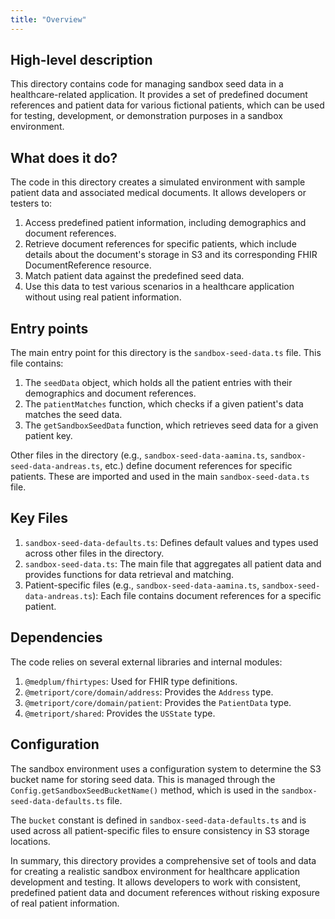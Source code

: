 ```yaml
---
title: "Overview"
---
```


## High-level description
This directory contains code for managing sandbox seed data in a healthcare-related application. It provides a set of predefined document references and patient data for various fictional patients, which can be used for testing, development, or demonstration purposes in a sandbox environment.

## What does it do?
The code in this directory creates a simulated environment with sample patient data and associated medical documents. It allows developers or testers to:

1. Access predefined patient information, including demographics and document references.
2. Retrieve document references for specific patients, which include details about the document's storage in S3 and its corresponding FHIR DocumentReference resource.
3. Match patient data against the predefined seed data.
4. Use this data to test various scenarios in a healthcare application without using real patient information.

## Entry points
The main entry point for this directory is the `sandbox-seed-data.ts` file. This file contains:

1. The `seedData` object, which holds all the patient entries with their demographics and document references.
2. The `patientMatches` function, which checks if a given patient's data matches the seed data.
3. The `getSandboxSeedData` function, which retrieves seed data for a given patient key.

Other files in the directory (e.g., `sandbox-seed-data-aamina.ts`, `sandbox-seed-data-andreas.ts`, etc.) define document references for specific patients. These are imported and used in the main `sandbox-seed-data.ts` file.

## Key Files
1. `sandbox-seed-data-defaults.ts`: Defines default values and types used across other files in the directory.
2. `sandbox-seed-data.ts`: The main file that aggregates all patient data and provides functions for data retrieval and matching.
3. Patient-specific files (e.g., `sandbox-seed-data-aamina.ts`, `sandbox-seed-data-andreas.ts`): Each file contains document references for a specific patient.

## Dependencies
The code relies on several external libraries and internal modules:

1. `@medplum/fhirtypes`: Used for FHIR type definitions.
2. `@metriport/core/domain/address`: Provides the `Address` type.
3. `@metriport/core/domain/patient`: Provides the `PatientData` type.
4. `@metriport/shared`: Provides the `USState` type.

## Configuration
The sandbox environment uses a configuration system to determine the S3 bucket name for storing seed data. This is managed through the `Config.getSandboxSeedBucketName()` method, which is used in the `sandbox-seed-data-defaults.ts` file.

The `bucket` constant is defined in `sandbox-seed-data-defaults.ts` and is used across all patient-specific files to ensure consistency in S3 storage locations.

In summary, this directory provides a comprehensive set of tools and data for creating a realistic sandbox environment for healthcare application development and testing. It allows developers to work with consistent, predefined patient data and document references without risking exposure of real patient information.